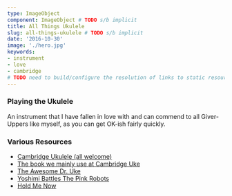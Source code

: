 ---
type: ImageObject
component: ImageObject # TODO s/b implicit
title: All Things Ukulele
slug: all-things-ukulele # TODO s/b implicit
date: '2016-10-30'
image: './hero.jpg'
keywords:
- instrument
- love
- cambridge
# TODO need to build/configure the resolution of links to static resources
---
### Playing the Ukulele

An instrument that I have fallen in love with and can commend to all Giver-Uppers like myself,
as you can get OK-ish fairly quickly.

### Various Resources

- [Cambridge Ukulele (all welcome)](https://www.facebook.com/CambridgeUkulele/)
- [The book we mainly use at Cambridge Uke](https://ukulelewednesdays.files.wordpress.com/2012/05/ukulele-wednesdays-songbook-v3.pdf)
- [The Awesome Dr. Uke](http://www.doctoruke.com/songs.html)
- [Yoshimi Battles The Pink Robots](/static/xxxxxxxxxxxxxxxxxxxxxxxxxxxxxxxx/Yoshimi%20Battles%20The%20Pink%20Robots.pdf)
- [Hold Me Now](/static/xxxxxxxxxxxxxxxxxxxxxxxxxxxxxxxx/Hold%20Me%20Now.pdf)
